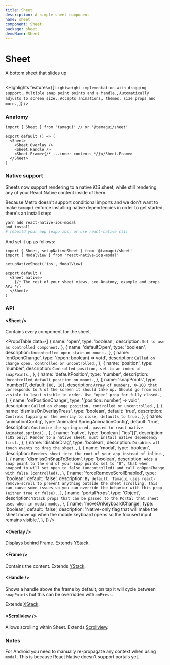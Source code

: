 ```yaml
---
title: Sheet
description: A simple sheet component
name: sheet
component: Sheet
package: sheet
demoName: Sheet
---
```


# Sheet

<Description>A bottom sheet that slides up</Description>

<HeroContainer showAnimationDriverControl>
  <SheetDemo />
</HeroContainer>

```tsx hero template=Sheet

```

<Highlights
  features={[
    `Lightweight implementation with dragging support.`,
    `Multiple snap point points and a handle.`,
    `Automatically adjusts to screen size.`,
    `Accepts animations, themes, size props and more.`,
  ]}
/>

### Anatomy

```tsx
import { Sheet } from 'tamagui' // or '@tamagui/sheet'

export default () => (
  <Sheet>
    <Sheet.Overlay />
    <Sheet.Handle />
    <Sheet.Frame>{/* ...inner contents */}</Sheet.Frame>
  </Sheet>
)
```

### Native support

Sheets now support rendering to a native iOS sheet, while still rendering any of your React Native content inside of them.

Because Metro doesn't support conditional imports and we don't want to make `tamagui` enforce installing native dependencies in order to get started, there's an install step:

```sh
yarn add react-native-ios-modal
pod install
# rebuild your app (expo ios, or use react-native cli)
```

And set it up as follows:

```tsx
import { Sheet, setupNativeSheet } from '@tamagui/sheet'
import { ModalView } from 'react-native-ios-modal'

setupNativeSheet('ios', ModalView)

export default (
  <Sheet native>
    {/* The rest of your sheet views, see Anatomy, example and props API */}
  </Sheet>
)
```

### API

#### &lt;Sheet /&gt;

Contains every component for the sheet.

<PropsTable
  data={[
    { name: 'open', type: 'boolean', description: `Set to use as controlled component.` },
    {
      name: 'defaultOpen',
      type: 'boolean',
      description: `Uncontrolled open state on mount.`,
    },
    {
      name: 'onOpenChange',
      type: '(open: boolean) => void',
      description: `Called on change open, controlled or uncontrolled.`,
    },
    {
      name: 'position',
      type: 'number',
      description: `Controlled position, set to an index of snapPoints.`,
    },
    {
      name: 'defaultPosition',
      type: 'number',
      description: `Uncontrolled default position on mount.`,
    },
    {
      name: 'snapPoints',
      type: 'number[]',
      default: `[80, 10]`,
      description: `Array of numbers, 0-100 that corresponds to % of the screen it should take up. Should go from most visible to least visible in order. Use "open" prop for fully closed.`,
    },
    {
      name: 'onPositionChange',
      type: '(position: number) => void',
      description: `Called on change position, controlled or uncontrolled.`,
    },
    {
      name: 'dismissOnOverlayPress',
      type: 'boolean',
      default: 'true',
      description: `Controls tapping on the overlay to close, defaults to true.`,
    },
    {
      name: 'animationConfig',
      type: 'Animated.SpringAnimationConfig',
      default: 'true',
      description: `Customize the spring used, passed to react-native Animated.spring().`,
    },
    {
      name: 'native',
      type: 'boolean | "ios"[]',
      description: `(iOS only) Render to a native sheet, must install native dependency first.`,
    },
    {
      name: 'disableDrag',
      type: 'boolean',
      description: `Disables all touch events to drag the sheet.`,
    },
    {
      name: 'modal',
      type: 'boolean',
      description: `Renders sheet into the root of your app instead of inline.`,
    },
    {
      name: 'dismissOnSnapToBottom',
      type: 'boolean',
      description: `Adds a snap point to the end of your snap points set to "0", that when snapped to will set open to false (uncontrolled) and call onOpenChange with false (controlled).`,
    },
    {
      name: 'forceRemoveScrollEnabled',
      type: 'boolean',
      default: 'false',
      description: `By default. Tamagui uses react-remove-scroll to prevent anything outside the sheet scrolling. This can cause some issues so you can override the behavior with this prop (either true or false).`,
    },
    {
      name: 'portalProps',
      type: 'Object',
      description: `YStack props that can be passed to the Portal that sheet uses when in modal mode.`,
    },
    {
      name: 'moveOnKeyboardChange',
      type: 'boolean',
      default: 'false',
      description:
        'Native-only flag that will make the sheet move up when the mobile keyboard opens so the focused input remains visible.',
    },
  ]}
/>

#### &lt;Overlay /&gt;

Displays behind Frame. Extends [YStack](/docs/components/stacks).

#### &lt;Frame /&gt;

Contains the content. Extends [YStack](/docs/components/stacks).

#### &lt;Handle /&gt;

Shows a handle above the frame by default, on tap it will cycle between `snapPoints` but this can be overridden with `onPress`.

Extends [XStack](/docs/components/stacks).

#### &lt;Scrollview /&gt;

Allows scrolling within Sheet. Extends [Scrollview](/docs/components/scroll-view).

### Notes

For Android you need to manually re-propagate any context when using `modal`. This is because React Native doesn't support portals yet.
